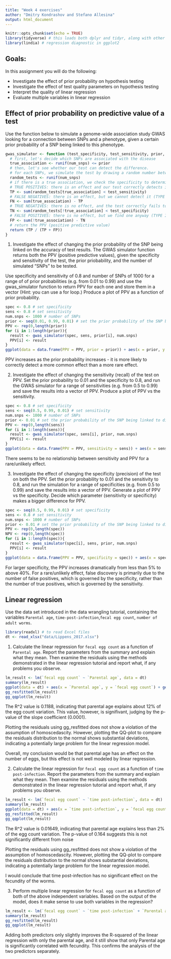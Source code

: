 ```yaml
---
title: "Week 4 exercises"
author: "Dmitry Kondrashov and Stefano Allesina"
output: html_document
---
```


```r
knitr::opts_chunk$set(echo = TRUE)
library(tidyverse) # this loads both dplyr and tidyr, along with other packages
library(lindia) # regression diagnostic in ggplot2
```

## Goals: 
In this assignment you will do the following:

 * Investigate the effect of prior probability on hypothesis testing
 * Investigate the effect of test quality parameters on hypothesis testing
 * Interpret the quality of linear regression
 * Evaluate multiple variables in linear regression


## Effect of prior probability on predictive value of a test
Use the function below to simulate a genome-wide association study GWAS looking for a connection between SNPs and a phenotype, given a certain prior probability of a SNP being linked to this phenotype.

```r
gwas_simulator <- function (test_specificity, test_sensitivity, prior, num_snps){
  # first, let's decide which SNPs are associated with the disease
  true_association <- runif(num_snps) <= prior
  # then, let's see whether our test can detect the difference.
  # for each SNPs, we simulate the test by drawing a random number between 0 and 1
  random_tests <- runif(num_snps)
  # if there is a true association, we check the specificity to determine whether we can pick it up
  # TRUE POSITIVES: there is an effect and our test correctly detects it
  TP <- sum(random_tests[true_association] < test_sensitivity)
  # FALSE NEGATIVES: there is an effect, but we cannot detect it (TYPE II ERROR)
  FN <- sum(true_association) - TP
  # TRUE NEGATIVES: there is no effect, and the test correctly fails to find one
  TN <- sum(random_tests[!true_association] < test_specificity)
  # FALSE POSITIVES: there is no effect, but we find one anyway (TYPE I ERROR)
  FP <- sum(!true_association) - TN
  # return the PPV (positive predictive value) 
  return (TP / (TP + FP))
}
```

1. Investigate the effect of changing the prior probability of the SNP being linked on the accuracy of test results. The GWAS simulator function returns both the PPV (positive predictive values), given the specificity and sensitivity of the test, the prior priobability, and the number of simulated "SNPs" to be tested.

Use specificity and sensitivity of 0.8 and number of SNPs of 1000 for a range of of prior probabilities (e.g. from 0.01 to 0.99) and use the gwas_simulator function to return PPV for each one and store them in a vector (Hint: you can use a for loop.) Produce a plot of PPV as a function of prior probability.

```r
spec <- 0.8 # set specificity
sens <- 0.8 # set sensitivity
num.snps <- 1000 # number of SNPs
prior <- seq(0.01, 0.99, 0.01) # set the prior probability of the SNP being linked to disease
PPV <- rep(0,length(prior))
for (i in 1:length(prior)){
  result <- gwas_simulator(spec, sens, prior[i], num.snps)
  PPV[i] <- result
}
ggplot(data = data.frame(PPV = PPV, prior = prior)) + aes(x = prior, y = PPV) + geom_line()
```

PPV increases as the prior probability increases - it is more likely to correctly detect a more common effect than a more rare effect.

  
2. Investigate the effect of changing the sensitivity (recall) of the test on PPV. Set the prior probability to 0.01 and the specificity to 0.8, and run the GWAS simulator for a range of sensitivities (e.g. from 0.5 to 0.99) and save the results into a vector of PPV. Produce a plot of PPV vs the sensitivity.

```r
spec <- 0.8 # set specificity
sens <- seq(0.5, 0.99, 0.01) # set sensitivity
num.snps <- 1000 # number of SNPs
prior <- 0.01 # set the prior probability of the SNP being linked to disease
PPV <- rep(0,length(sens))
for (i in 1:length(sens)){
  result <- gwas_simulator(spec, sens[i], prior, num.snps)
  PPV[i] <- result
}
ggplot(data = data.frame(PPV = PPV, sensitivity = sens)) + aes(x = sensitivity, y = PPV) + geom_line()
```

There seems to be no relationship between sensitivity and PPV for a rare/unlikely effect. 



3. Investigate the effect of changing the specificity (precision) of the test on both the PPV. Set the prior probability to 0.01 and the sensitivity to 0.8, and run the simulation for a range of specificities (e.g. from 0.5 to 0.99) and save the results into a vector of PPV. Generate a plot of PPV vs the specificity. Decide which parameter (sensitivity or specificity) makes a bigger difference for PPV.

```r
spec <- seq(0.5, 0.99, 0.01) # set specificity
sens <- 0.8 # set sensitivity
num.snps <- 1000 # number of SNPs
prior <- 0.01 # set the prior probability of the SNP being linked to disease
PPV <- rep(0,length(spec))
NPV <- rep(0,length(spec))
for (i in 1:length(spec)){
  result <- gwas_simulator(spec[i], sens, prior, num.snps)
  PPV[i] <- result
}
ggplot(data = data.frame(PPV = PPV, specificity = spec)) + aes(x = specificity, y = PPV) + geom_line()
```
  
  
For larger specificity, the PPV increases dramatically from less than 5% to above 40%. For a rare/unlikely effect, false discovery is primarily due to the number of false positives, which is governed by the specificity, rather than the number of true positives, which is governed by the sensitivity.


## Linear regression

Use the data set introduced in the data wrangling tutorial, containing the variables `Parental age`, `time-post-infection`,`fecal egg count`, `number of adult worms`. 

```r
library(readxl) # to read Excel files
dt <- read_xlsx("data/Lippens_2017.xlsx")  
```

1. Calculate the linear regression for `fecal egg count` as a function of `Parental age`. Report the parameters from the summary and explain what they mean. Then examine the residuals using the methods demonstrated in the linear regression tutorial and report what, if any problems you observe.
```r
lm_result <- lm(`fecal egg count` ~ `Parental age`, data = dt)
summary(lm_result)
ggplot(data = dt) + aes(x = `Parental age`, y = `fecal egg count`) + geom_point() + geom_smooth(method = "lm", se = FALSE)
gg_resfitted(lm_result)
gg_qqplot(lm_result)
```
  
The R^2 value is 0.1188, indicating that parental age explains about 12% of the egg count variation. This value, however, is signifivant, judging by the p-value of the slope coefficient (0.0001).

Plotting the residuals using gg_resfitted does not show a violation of the assumption of homoscedascity. However, plotting the QQ-plot to compare the residuals distribution to the normal shows substantial deviations, indicating a potentially large problem for the linear regression model.

Overall, my conclusion would be that parental age has an effect on the number of eggs, but this effect is not well modeled by linear regression.

2. Calculate the linear regression for `fecal egg count` as a function of `time post-infection`. Report the parameters from the summary and explain what they mean. Then examine the residuals using the methods demonstrated in the linear regression tutorial and report what, if any problems you observe.
```r
lm_result <- lm(`fecal egg count` ~ `time post-infection`, data = dt)
summary(lm_result)
ggplot(data = dt) + aes(x = `time post-infection`, y = `fecal egg count`) + geom_point() + geom_smooth(method = "lm", se = FALSE)
gg_resfitted(lm_result)
gg_qqplot(lm_result)

```
  
The R^2 value is 0.01649, indicating that parental age explains less than 2% of the egg count variation. The p-value of 0.164 suggests this is not significantly different from noise

Plotting the residuals using gg_resfitted does not show a violation of the assumption of homoscedascity. However, plotting the QQ-plot to compare the residuals distribution to the normal shows substantial deviations, indicating a potentially large problem for the linear regression model.

I would conclude that time post-infection has no significant effect on the fecundity of the worms.

3. Perform multiple linear regression for `fecal egg count` as a function of both of the above independent variables. Based on the output of the model, does it make sense to use both variables in the regression?

```r
lm_result <- lm(`fecal egg count` ~ `time post-infection` + `Parental age`, data = dt)
summary(lm_result)
gg_resfitted(lm_result)
gg_qqplot(lm_result)

```
  
Adding both predictors only slightly improves the R-squared of the linear regression with only the parental age, and it still show that only Parental age is significantly correlated with fecundity. This confirms the analysis of the two predictors separately.



